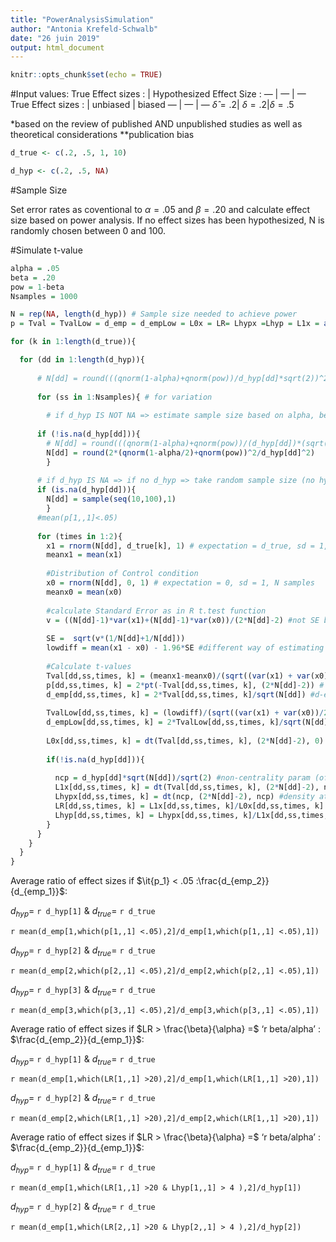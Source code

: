 ```yaml
---
title: "PowerAnalysisSimulation"
author: "Antonia Krefeld-Schwalb"
date: "26 juin 2019"
output: html_document
---
```


```r
knitr::opts_chunk$set(echo = TRUE)
```


#Input values:
True Effect sizes : | Hypothesized Effect Size :
--- | --- | ---
True Effect sizes : |  unbiased | biased
--- | --- | ---
 $\hat\delta= .2$| $\delta = .2$|$\delta  = .5$


*based on the review of published AND unpublished studies as well as theoretical considerations
**publication bias


```r

d_true <- c(.2, .5, 1, 10)

d_hyp <- c(.2, .5, NA)
```


#Sample Size

Set error rates as coventional to $\alpha = .05$ and $\beta = .20$ and calculate effect size based on power analysis. If no effect sizes has been hypothesized, N is randomly chosen between 0 and 100. 


#Simulate t-value

```r

alpha = .05
beta = .20
pow = 1-beta
Nsamples = 1000

N = rep(NA, length(d_hyp)) # Sample size needed to achieve power
p = Tval = TvalLow = d_emp = d_empLow = L0x = LR= Lhypx =Lhyp = L1x = array(NA, dim = c(length(d_hyp), Nsamples, 2, length(d_true))) 

for (k in 1:length(d_true)){

  for (dd in 1:length(d_hyp)){
    
      # N[dd] = round(((qnorm(1-alpha)+qnorm(pow))/d_hyp[dd]*sqrt(2))^2 ) }
  
      for (ss in 1:Nsamples){ # for variation
        
        # if d_hyp IS NOT NA => estimate sample size based on alpha, beta to find effect (to reject H0: effect is not       significant) => min sample size needed to reject H0 at 0.05
        
      if (!is.na(d_hyp[dd])){
        # N[dd] = round(((qnorm(1-alpha)+qnorm(pow))/(d_hyp[dd])*(sqrt(2)))^2) }
        N[dd] = round(2*(qnorm(1-alpha/2)+qnorm(pow))^2/d_hyp[dd]^2)
        }
  
      # if d_hyp IS NA => if no d_hyp => take random sample size (no hyp in marketing research) to simulate usual way of       consumer researcher
      if (is.na(d_hyp[dd])){
        N[dd] = sample(seq(10,100),1)
        }
      #mean(p[1,,1]<.05)
  
      for (times in 1:2){
        x1 = rnorm(N[dd], d_true[k], 1) # expectation = d_true, sd = 1, N samples
        meanx1 = mean(x1)
  
        #Distribution of Control condition  
        x0 = rnorm(N[dd], 0, 1) # expectation = 0, sd = 1, N samples
        meanx0 = mean(x0)
      
        #calculate Standard Error as in R t.test function
        v = ((N[dd]-1)*var(x1)+(N[dd]-1)*var(x0))/(2*N[dd]-2) #not SE but avg deviation between 2 groups (pooled var)
      
        SE =  sqrt(v*(1/N[dd]+1/N[dd]))
        lowdiff = mean(x1 - x0) - 1.96*SE #different way of estimating effect size: more conservative (lower bound of 95% CI) => IGNORE
  
        #Calculate t-values
        Tval[dd,ss,times, k] = (meanx1-meanx0)/(sqrt((var(x1) + var(x0))/2)*sqrt(2/N[dd]))
        p[dd,ss,times, k] = 2*pt(-Tval[dd,ss,times, k], (2*N[dd]-2)) # p-value
        d_emp[dd,ss,times, k] = 2*Tval[dd,ss,times, k]/sqrt(N[dd]) #d-emp
      
        TvalLow[dd,ss,times, k] = (lowdiff)/(sqrt((var(x1) + var(x0))/2)* sqrt(2/N[dd])) # lower bounds (effect based on lower bound) => IGNORE
        d_empLow[dd,ss,times, k] = 2*TvalLow[dd,ss,times, k]/sqrt(N[dd]) # lower bounds => IGNORE
  
        L0x[dd,ss,times, k] = dt(Tval[dd,ss,times, k], (2*N[dd]-2), 0) # likelihood of 0 given data, density at observed t-value given df and non centrality param (0)
      
        if(!is.na(d_hyp[dd])){
          
          ncp = d_hyp[dd]*sqrt(N[dd])/sqrt(2) #non-centrality param (of t distribution)
          L1x[dd,ss,times, k] = dt(Tval[dd,ss,times, k], (2*N[dd]-2), ncp) #likelihood of obs t-value given hypothesied effect           size for transformed distr given ncp
          Lhypx[dd,ss,times, k] = dt(ncp, (2*N[dd]-2), ncp) #density at median of same distribution (.39)
          LR[dd,ss,times, k] = L1x[dd,ss,times, k]/L0x[dd,ss,times, k] # likelihood ratio (obs t-value and null hyp) (LRT>4 => obs effect size is not from the H0 distr)
          Lhyp[dd,ss,times, k] = Lhypx[dd,ss,times, k]/L1x[dd,ss,times, k] #likelihood ration of the median of hypothesied distr to obs effect size => how far obs effect size from the H0 effect size
        }
      }
    }
  }
}
``` 

Average ratio of effect sizes if $\it{p_1} < .05 :\frac{d_{emp_2}}{d_{emp_1}}$:

$d_{hyp} =$ `r d_hyp[1]` \& $d_{true} =$ `r d_true` 

`r mean(d_emp[1,which(p[1,,1] <.05),2]/d_emp[1,which(p[1,,1] <.05),1])`


$d_{hyp} =$ `r d_hyp[2]` \& $d_{true} =$ `r d_true` 

`r mean(d_emp[2,which(p[2,,1] <.05),2]/d_emp[2,which(p[2,,1] <.05),1])`


$d_{hyp} =$ `r d_hyp[3]` \& $d_{true} =$ `r d_true` 

`r mean(d_emp[3,which(p[3,,1] <.05),2]/d_emp[3,which(p[3,,1] <.05),1])`



Average ratio of effect sizes if $LR > \frac{\beta}{\alpha} =$ 'r beta/alpha' : $\frac{d_{emp_2}}{d_{emp_1}}$:

$d_{hyp} =$ `r d_hyp[1]` \& $d_{true} =$ `r d_true` 

`r mean(d_emp[1,which(LR[1,,1] >20),2]/d_emp[1,which(LR[1,,1] >20),1])`


$d_{hyp} =$ `r d_hyp[2]` \& $d_{true} =$ `r d_true` 

`r mean(d_emp[2,which(LR[1,,1] >20),2]/d_emp[2,which(LR[1,,1] >20),1])`




Average ratio of effect sizes if $LR > \frac{\beta}{\alpha} =$ 'r beta/alpha' : $\frac{d_{emp_2}}{d_{emp_1}}$:

$d_{hyp} =$ `r d_hyp[1]` \& $d_{true} =$ `r d_true` 

`r mean(d_emp[1,which(LR[1,,1] >20 & Lhyp[1,,1] > 4 ),2]/d_hyp[1])`


$d_{hyp} =$ `r d_hyp[2]` \& $d_{true} =$ `r d_true` 

`r mean(d_emp[1,which(LR[2,,1] >20 & Lhyp[2,,1] > 4 ),2]/d_hyp[2])`

